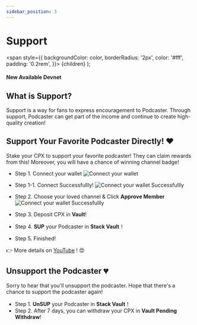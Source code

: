 ```yaml
---
sidebar_position: 3
---
```


# Support

  <span
    style={{
      backgroundColor: color,
      borderRadius: '2px',
      color: '#fff',
      padding: '0.2rem',
    }}>
    {children}
  </span>
);

#### New Available <Highlight color="#25c2a0">Devnet</Highlight>

## What is Support?

Support is a way for fans to express encouragement to Podcaster. Through support, Podcaster can get part of the income and continue to create high-quality creation!

## Support Your Favorite Podcaster Directly! ❤️ 

Stake your CPX to support your favorite podcaster! They can claim rewards from this! Moreover, you will have a chance of winning channel badge!

* Step 1. Connect your wallet
![Connect your wallet](/img/channel/support/connect.png)

* Step 1-1. Connect Successfullly!
![Connect your wallet Successfullly](/img/channel/support/connect-successfully.png)

* Step 2. Choose your loved channel & Click **Approve Member**
![Connect your wallet Successfullly](/img/channel/support/choose-this-channel.png)

* Step 3. Deposit CPX in **Vault**!

* Step 4. **SUP** your Podcaster in **Stack Vault**！

* Step 5. Finished!

👉 More details on [YouTube](https://www.youtube.com/watch?v=UVlw9bc5Mt0) ! 😍

## Unsupport the Podcaster 💔 

Sorry to hear that you'll unsupport the podcaster. Hope that there's a chance to support the podcaster again!

* Step 1. **UnSUP** your Podcaster in **Stack Vault**！
* Step 2. After 7 days, you can withdraw your CPX in **Vault Pending Withdraw**!